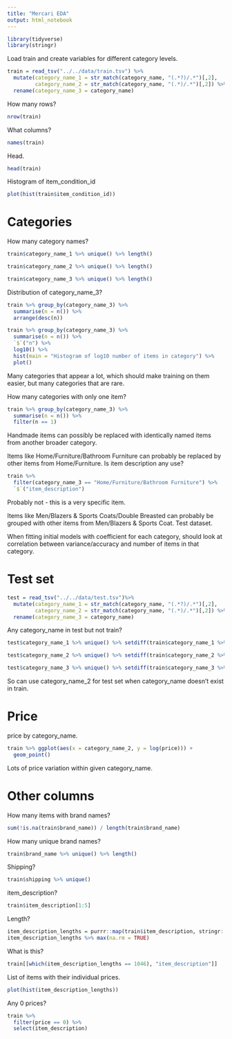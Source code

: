 ```yaml
---
title: "Mercari EDA"
output: html_notebook
---
```


```r
library(tidyverse)
library(stringr)
```

Load train and create variables for different category levels.

```r
train = read_tsv("../../data/train.tsv") %>%
  mutate(category_name_1 = str_match(category_name, "(.*?)/.*")[,2],
         category_name_2 = str_match(category_name, "(.*)/.*")[,2]) %>%  
  rename(category_name_3 = category_name)
```

How many rows?

```r
nrow(train)
```

What columns?

```r
names(train)
```

Head.

```r
head(train)
```

Histogram of item_condition_id

```r
plot(hist(train$item_condition_id))
```

# Categories

How many category names?

```r
train$category_name_1 %>% unique() %>% length()
```

```r
train$category_name_2 %>% unique() %>% length()
```

```r
train$category_name_3 %>% unique() %>% length()
```

Distribution of category_name_3?

```r
train %>% group_by(category_name_3) %>% 
  summarise(n = n()) %>% 
  arrange(desc(n))
```

```r
train %>% group_by(category_name_3) %>% 
  summarise(n = n()) %>% 
  `$`("n") %>% 
  log10() %>% 
  hist(main = "Histogram of log10 number of items in category") %>% 
  plot()
```

Many categories that appear a lot, which should make training on them easier, but many categories that are rare.

How many categories with only one item?

```r
train %>% group_by(category_name_3) %>% 
  summarise(n = n()) %>% 
  filter(n == 1)
```

Handmade items can possibly be replaced with identically named items from another broader category.

Items like Home/Furniture/Bathroom Furniture can probably be replaced by other items from Home/Furniture. Is item description any use?

```r
train %>% 
  filter(category_name_3 == "Home/Furniture/Bathroom Furniture") %>% 
  `$`("item_description")
```

Probably not - this is a very specific item.

Items like Men/Blazers & Sports Coats/Double Breasted can probably be grouped with other items from Men/Blazers & Sports Coat.
Test dataset.

When fitting initial models with coefficient for each category, should look at correlation between variance/accuracy and number of items in that category.

# Test set

```r
test = read_tsv("../../data/test.tsv")%>% 
  mutate(category_name_1 = str_match(category_name, "(.*?)/.*")[,2],
         category_name_2 = str_match(category_name, "(.*)/.*")[,2]) %>% 
  rename(category_name_3 = category_name)
```

Any category_name in test but not train?

```r
test$category_name_1 %>% unique() %>% setdiff(train$category_name_1 %>% unique())
```

```r
test$category_name_2 %>% unique() %>% setdiff(train$category_name_2 %>% unique())
```

```r
test$category_name_3 %>% unique() %>% setdiff(train$category_name_3 %>% unique())
```

So can use category_name_2 for test set when category_name doesn't exist in train.

# Price

price by category_name.

```r
train %>% ggplot(aes(x = category_name_2, y = log(price))) +
  geom_point()
```

Lots of price variation within given category_name.

# Other columns

How many items with brand names?

```r
sum(!is.na(train$brand_name)) / length(train$brand_name)
```

How many unique brand names?

```r
train$brand_name %>% unique() %>% length()
```

Shipping?

```r
train$shipping %>% unique()
```

item_description?

```r
train$item_description[1:5]
```

Length?

```r
item_description_lengths = purrr::map(train$item_description, stringr::str_length) %>% unlist() 
item_description_lengths %>% max(na.rm = TRUE)
```

What is this?

```r
train[[which(item_description_lengths == 1046), "item_description"]]
```

List of items with their individual prices.

```r
plot(hist(item_description_lengths))
```

Any 0 prices?

```r
train %>% 
  filter(price == 0) %>% 
  select(item_description)
```

